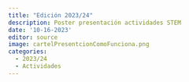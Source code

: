 ```yaml
---
title: "Edición 2023/24"
description: Poster presentación actividades STEM
date: '10-16-2023'
editor: source
image: cartelPresentcionComoFunciona.png
categories: 
  - 2023/24
  - Actividades
---
```



